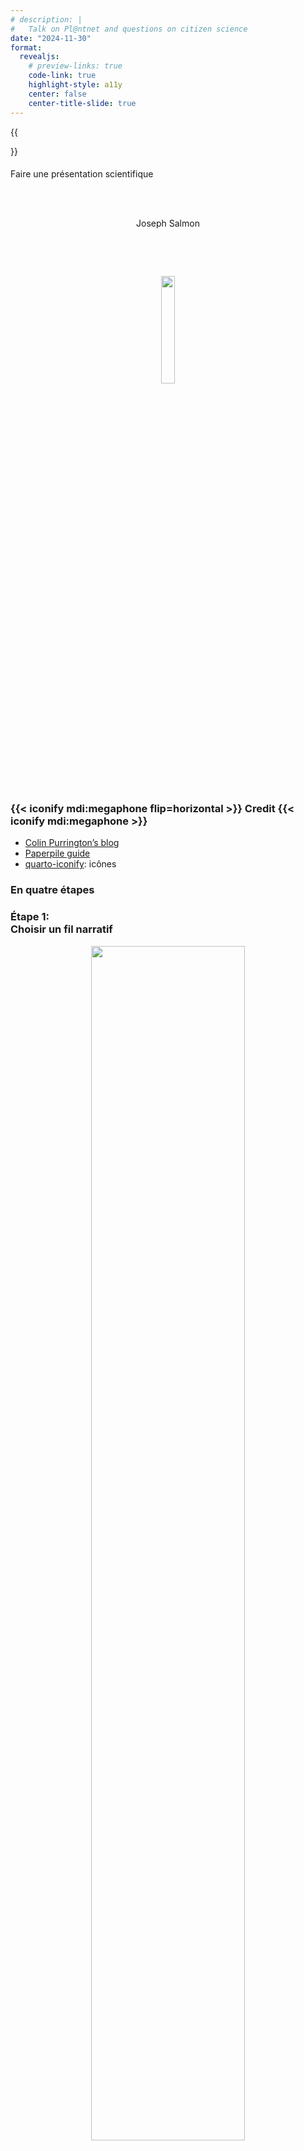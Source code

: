 ```yaml
---
# description: |
#   Talk on Pl@ntnet and questions on citizen science
date: "2024-11-30"
format:
  revealjs:
    # preview-links: true
    code-link: true
    highlight-style: a11y
    center: false
    center-title-slide: true
---
```


::: {.hidden}
{{

\DeclareMathOperator*{\argmax}{arg\,max}
\newcommand{\1}{{1\hspace{-3.8pt} 1}}

}}
:::


<!-------------------------------------------------------------------------- -->

#### {#title-slide data-menu-title="Title Slide" background="#053660" style="text-align: center;"}

[Faire une présentation scientifique]{.custom-title .center}


<br>
<br>


<div style="text-align: center;">

[Joseph Salmon]{.custom-subtitle2}

<br>

<br>

![](../../images/inr_logo_rouge.svg){width=21%}
</div>


<!-------------------------------------------------------------------------- -->




<!-------------------------------------------------------------------------- -->
###  {{< iconify mdi:megaphone flip=horizontal >}} Credit  {{< iconify mdi:megaphone >}} {.large-header}


<!-------------------------------------------------------------------------- -->
- [Colin Purrington's blog](https://colinpurrington.com/tips/science-talks/)
- [Paperpile guide](https://paperpile.com/g/make-scientific-presentation/#num-1-how-much-time-do-you-have)
- [quarto-iconify](https://github.com/mcanouil/quarto-iconify): icônes


<!-------------------------------------------------------------------------- -->


### En quatre étapes


### Étape 1:<br> Choisir un fil narratif


<div style="text-align: center;">


![](images/step1.svg){width=70%}
</div>

### Étape 2: <br> Faire un plan des slides


<div style="text-align: center;">


![](images/step2.svg){width=70%}
</div>


### Étape 3: <br> Créer des slides claires et concises


<div style="text-align: center;">


![](images/step3.svg){width=70%}
</div>


### Étape 4: <br> Répéter et ajuster


<div style="text-align: center;">


![](images/step4.svg){width=70%}
</div>




### Étape 1: Choisir un fil narratif

::: {.incremental}
1. Créez un plan :

    **Objectif** : ne pas oublier de détails importants

2. Introduction (difficile):  perspective large / prépare l'audience à ce qui suivra
   - Utiliser une **image/video** pour capter l'attention

3. Méthodes :  Décrire les méthodes utilisées (crédibilité)
        - Utiliser des visuels pour décrire les méthodes
        - Inclure assez de détails pour que l'audience comprenne (éviter le superflu)

4. Résultats : Présenter les preuves soutenant votre travail
      - Choisir les résultats les plus importants et intéressants
      - Décomposer les résultats complexes en parties digestibles

5. Conclure sur le travail / les perspectives possibles
:::

. . .

**Conseil final** : Préparez introduction / conclusion solides, à mémorisez  pour éviter une début/fin maladroite

<!-------------------------------------------------------------------------- -->
# Real talk part {.section-background}
<!-------------------------------------------------------------------------- -->




### {{< iconify iconoir:flower >}}  Flower power in Montpellier {{< iconify iconoir:flower >}}  {.large-header}
<hr>


Mainly joint work with:

- **Tanguy Lefort** (Univ. Montpellier, IMAG)
- **Benjamin Charlier** (Univ. Montpellier, IMAG)
- **Camille Garcin** (Univ. Montpellier, IMAG)
- **Maximilien Servajean** (Univ. Paul-Valéry-Montpellier, LIRMM, Univ. Montpellier)
- **Alexis Joly** (Inria, LIRMM, Univ. Montpellier)

::::{.columns style='display: flex !important'}

::: {.column width="30%"}

:::

::: {.column  align="center" style='display: flex; justify-content: center; align-items: center;'}
and from
:::

::: {.column width="30%"}

:::

::::



::::{.columns style='display: flex !important'}

::: {.column width="10%"}

:::

::: {.column align="center" style='display: flex; justify-content: center; align-items: center;'}
![](images/plantnet-logo-title.26755cd.svg){width=100%}
:::

::: {.column width="10%"}

:::

::::

- **Pierre Bonnet**, **Hervé Goëau** (CIRAD, AMAP)
- **Antoine Affouard**, **Jean-Christophe Lombardo**, **Titouan Lorieul**, **Mathias Chouet** (Inria, LIRMM, Univ. Montpellier)
<!-------------------------------------------------------------------------- -->



<!-------------------------------------------------------------------------- -->
# Pl@ntNet description {.section-background}
<!-------------------------------------------------------------------------- -->



<!-------------------------------------------------------------------------- -->
### Pl@ntNet:  ML for citizen science
<hr>

::::{.columns}

::: {.column width="30%"}
![](images/plantnet-logo-title.26755cd.svg){width=106%}
:::

::: {.column width="69%"}
A **citizen science** platform using machine learning to help people identify plants with their mobile phones
:::

::::
<!-------------------------------------------------------------------------- -->




<!-------------------------------------------------------------------------- -->
::::{.columns style='display: flex !important'}

::: {.column width="65%"}

<div style="text-align: center;">


<img src="images/plantnet_app.jpg" width="26%" align="middle">

<img src="images/AppStoreandGooglePlay.svg" width="35%" align="middle">

</div>

- **Website**: [https://plantnet.org/](https://plantnet.org/)
- **[Note]{.underline}**: no mushroom identification!

:::


::: {.column width="35%"}
![](images/plantnet_image_ambiguity_js.svg){width=62%}
:::

::::
<!-------------------------------------------------------------------------- -->



<!-------------------------------------------------------------------------- -->
### {{< iconify hugeicons:chatting-01 >}} Pl@ntNet: usage and popularity
<hr>

:::: {.columns}
::: {.column width="53%"}
<!-- ![](images/plantnet-logo-title.26755cd.svg){width=35%} -->

[https://identify.plantnet.org/stats](https://identify.plantnet.org/stats){.scriptsize}


- Start in 2011, now **25M+ users**
- **200+** countries
- Up to **2M** image uploaded/day
- **50K** species
- **1B+** total images
- **10M+** labeled / validated

:::

::: {.column width="45%"}
![](images/map_plantnet.png){width=100%}
:::

::::

. . .

<div style="text-align: center;">

<img src="images/plantnet_usage_rasterized.svg" width="84%" align="middle" >

</div>
<!-------------------------------------------------------------------------- -->



<!-------------------------------------------------------------------------- -->
### Pl@ntNet & Cooperative Learning
<!-- <hr> -->


<!-- <center> -->

::: {.r-stack}
![](images/plantnet_schema_global_js_0.svg){.fragment width=100% fragment-index=2}

![](images/plantnet_schema_global_js_1.svg){.fragment width=100% fragment-index=3}

![](images/plantnet_schema_global_js_2.svg){.fragment width=100% fragment-index=4}

![](images/plantnet_schema_global_js_3.svg){.fragment width=100% fragment-index=5}

![](images/plantnet_schema_global_js_4.svg){.fragment width=100% fragment-index=6}
<!-- https://lvngd.com/blog/how-embed-google-font-svg/ -->

:::




<!-------------------------------------------------------------------------- -->
### {{< iconify vaadin:hourglass-start >}} Chronology of Pl@ntNet {.center }
<hr>

<br>

<center>
<img src="images/PlantNet-overview-Janv-2022_js.svg" width="90%" >

<br>
**Note:** I am mostly innocent; started working with the Pl@ntNet team in 2020

</center>



<!-------------------------------------------------------------------------- -->



<!-------------------------------------------------------------------------- -->
### {{< iconify eos-icons:science >}} Scientific challenges
<hr>
<br>

[**Motivation**]{.underline}: excellent app ... but not a perfect app; **How to improve?**


- Community effort: machine learning, ecology, engineering, amateurs</li>
- Many open problems (theoretical/practical)</li>
- Need for methodological/computational breakthrough</li>

<!-------------------------------------------------------------------------- -->


<!-------------------------------------------------------------------------- -->
# Contributions {.section-background}
<!-------------------------------------------------------------------------- -->


<!-------------------------------------------------------------------------- -->
### {{<iconify bxs:user-detail>}} Personal contributions
<hr>

<br>

:::: {.columns }

::: {.column width="68%"}

- **Pl@ntNet-300K** [@Garcin_Joly_Bonnet_Affouard_Lombardo_Chouet_Servajean_Salmon21]: Creation and **release** of a large-scale dataset sharing the same property as Pl@ntNet; available for the community to improve learning systems

:::

::: {.column width="29%"}

<center>
<img src="images/sample_genus.svg" width="62%" align="middle">
</center>

:::

::::

::: fragment

:::: columns

::: {.column width="68%"}

- **Learning & crowd-sourced data** [@Lefort_Charlier_Joly_Salmon22] and [@Lefort_etal24]: How to leverage multiple labels per image to improve the model? Need to **assert quality**: the workers, the images/labels, the model, etc.

:::

::: {.column width="29%"}
<center>
<img src="images/fullpipeline_small.svg" width="78%" align="middle">
</center>

:::

::::

:::

::: fragment

:::: columns

::: {.column width="68%"}

- **Top-K learning** [@Garcin_Servajean_Joly_Salmon22]: Driven by theory, introduce new loss to cope with Pl@ntNet constraints to **output multiple labels** (e.g., UX, Deep Learning framework, etc.)

:::

::: {.column width="29%"}
<center>
<img src="images/LossGarcin_k=2_9_margin_5.svg" width="78%" align="middle">
</center>

:::

::::

:::
<!-------------------------------------------------------------------------- -->



<!-------------------------------------------------------------------------- -->
## Dataset release: Pl@ntNet-300K {.section-background-small}
<!-------------------------------------------------------------------------- -->


<!-------------------------------------------------------------------------- -->
### {{<iconify gravity-ui:magnifier>}} A need for new benchmarks
<hr>
<br>
**Popular datasets limitations:**

- structure of labels too simplistic (CIFAR-10, CIFAR-100)
  - might have tasks too easy to discriminate
  - might be too well-balanced (same number of images per class)
- contains duplicate, low-quality, or irrelevant images


**[Motivation]{.underline}**:

release a large-scale dataset **sharing similar features** as the Pl@ntNet dataset to foster research in plant identification

$\implies$ Pl@ntNet-300K [@Garcin_Joly_Bonnet_Affouard_Lombardo_Chouet_Servajean_Salmon21]
<!-------------------------------------------------------------------------- -->



<!-------------------------------------------------------------------------- -->
### Intra-class variability

::: {layout-nrow=2}

![Guizotia abyssinica](images/6_a.jpg){width=93%}

![Diascia rigescens](images/7_a.jpg){width=93%}

![Lapageria rosea](images/8_a.jpg){width=93%}

![Casuarina cunninghamiana](images/9_a.jpg){width=93%}

![Freesia alba](images/10_a.jpg){width=93%}

![Guizotia abyssinica](images/6_b.jpg){width=93%}

![Diascia rigescens](images/7_b.jpg){width=93%}

![Lapageria rosea](images/8_b.jpg){width=93%}

![Casuarina cunninghamiana](images/9_b.jpg){width=93%}

![Freesia alba](images/10_b.jpg){width=93%}

:::

<center>
**Based on pictures only, plant species are challenging to discriminate!**
</center>
<!-------------------------------------------------------------------------- -->



<!-------------------------------------------------------------------------- -->
### Inter-class ambiguity


::: {layout-nrow=2}

![Cirsium rivulare](images/1_a.jpg){width=93%}

![Chaerophyllum aromaticum](images/2_a.jpg){width=93%}

![Conostomium kenyense](images/3_a.jpg){width=93%}

![Adenostyles leucophylla](images/4_a.jpg){width=93%}

![Sedum montanum](images/5_a.jpg){width=93%}

![Cirsium tuberosum](images/1_b.jpg){width=93%}

![Chaerophyllum temulum](images/2_b.jpg){width=93%}

![Conostomium quadrangulare](images/3_b.jpg){width=93%}

![Adenostyles alliariae](images/4_b.jpg){width=93%}

![Sedum rupestre](images/5_b.jpg){width=93%}

:::

<center>
**Based on pictures only, plant species are challenging to discriminate!**
</center>
<!-------------------------------------------------------------------------- -->


<!-------------------------------------------------------------------------- -->
## Sampling bias {.section-background-small}
<!-------------------------------------------------------------------------- -->


<!-------------------------------------------------------------------------- -->
### {{<iconify gis:globe-earth-alt>}} Geographic bias


<div style="display: flex; flex-direction: column;">
![](images/plantnet_bias_geographic04_04_2024.png){width=100%}

<center>Spatial density of images collected by Pl@ntNet (13/04/2024)</center>
</div>
<!-------------------------------------------------------------------------- -->



<!-------------------------------------------------------------------------- -->
### {{<iconify fluent:food-20-filled>}} Food bias
<hr>

<br>

Top-5 most observed plant species in Pl@ntNet (13/04/2024):

<br>


::: {layout-nrow=1  .v-center-container}
**25134 obs.**
![Echium vulgare L.](images/Echium_vulgare_L.jpeg){width=200px height=200px}
*Echium vulgare L.*

**24720 obs.**
![Ranunculus ficaria L.](images/Ranunculus_ficaria_L.jpeg){width=200px height=200px}
*Ranunculus ficaria L.*

**24103 obs.**
![Prunus spinosa L.](images/Prunus_spinosa_L.jpeg){width=200px height=200px}
*Prunus spinosa L.*

**23288 obs.**
![Zea mays L.](images/Zea_mays_L.jpeg){width=200px height=200px}
*Zea mays L.*

**23075 obs.**
![Alliaria petiolata](images/Alliaria_petiolata.jpeg){width=200px height=200px}
*Alliaria petiolata*
:::


### {{<iconify ri:sparkling-2-line>}} Beauty bias

:::: {.columns}

::: {.column  style='text-align: center;'}
**10753 obs.**

![](images/Centaurea_jacea.jpg){width=72%}

*Centaurea jacea*
:::


::: {.column  style='text-align: center;'}

**6 obs.**

![](images/Cenchrus_agrimonioides.jpg){width=72%}

*Cenchrus agrimonioides*
:::

::::
<!-------------------------------------------------------------------------- -->



<!-------------------------------------------------------------------------- -->

### {{<iconify emojione-monotone:straight-ruler>}} Size bias


:::: {.columns style='display: flex !important'}

::: {.column  style='text-align: center;'}

**8376 obs.**

![](images/Magnolia_grandiflora.png){width=75%}

*Magnolia grandiflora*

:::


::: {.column  style='text-align: center;'}

![](images/rule.png){width=20%}


:::

::: {.column  style='text-align: center;'}

**413 obs.**

![](images/Moehringia_trinervia.png){width=25%}

*Moehringia trinervia*
:::

::::
<!-------------------------------------------------------------------------- -->

### Many more biases ...
<hr>

<br>

- Selection bias
    - Convenience sampling:  **easily** vs. *hardly* accessible
    - Preference for certain species: **visibility** / **ease of identification**
    - Subjective bias: selection based on **personal judgment**, may not be random or representative
     - Rare species: **rare** or **endangered** species may be under-represented

- Temporal bias / seasonal variation: **seasonal changes** in plant characteristics
- ...

<!-------------------------------------------------------------------------- -->

### Construction of Pl@ntNet-300K {style="text-align: center;"}


<center>
![](images/sample_genus.svg){width=80%}

Sample at genus level to preserve intra-genus ambiguity: use **hierarchical structure**
</center>

<!-------------------------------------------------------------------------- -->
### {{<iconify icon-park-solid:chart-histogram-two>}} Species distribution & long tail
<hr>

:::: {.columns style='display: flex !important'}

::: {.column width=82%}

::: {.r-stack}
![](images/lorentz_plantnet.svg){.fragment width=100% fragment-index=2}

![](images/lorentz_plantnet300K.svg){.fragment width=100% fragment-index=3}

![](images/lorentz_with_Imagenet.svg){.fragment width=100% fragment-index=4}

![](images/lorentz_with_CIFAR_Imagenet.svg){.fragment width=100% fragment-index=5}

:::

:::

::: {.column style='text-align: center;'}

<br>

:::{.fragment fragment-index=1}
- Earth: 300K+ species
- Pl@ntNet: 50K+ species
- Pl@ntNet-300K: 1K+ species
:::

:::{.fragment fragment-index=3}
**[Note]{.underline}**: long tail preserved by genera subsampling
:::
:::

::::

<br>

:::{.fragment fragment-index=2}

<center>
**80% of species | 11% of images** $\iff$ **20% of species | 89% of images**
</center>

:::


### {{<iconify eos-icons:database>}} Details on Pl@ntNet-300K
<hr>
<br>


:::: {.columns style='display: flex !important'}

::: {.column }

[**Caracteristics**]{.underline}:

<br>

- **306,146** color images
- Size : **32 GB**
- Labels: K=**1,081** species
- Required **2,079,003** volunteers "workers"
:::


::: {.column width=55%}
:::{.fragment}

<br>

<center>
**Zenodo, 1 click download**

[https://zenodo.org/record/5645731](https://zenodo.org/record/5645731)

<br>

**Code to train models**

[https://github.com/plantnet/PlantNet-300K](https://github.com/plantnet/PlantNet-300K)
</center>

:::

:::

::::
<!-------------------------------------------------------------------------- -->



<!-------------------------------------------------------------------------- -->
# Votes, labels & aggregation {.section-background}
<!-------------------------------------------------------------------------- -->


### {{<iconify fluent:vote-24-filled>}} Pl@ntNet online "votes"
<hr>


<center>
![](images/plantnet_online.png){width=70%}

Link: [https://identify.plantnet.org/weurope/observations/1012500059](https://identify.plantnet.org/weurope/observations/1012500059)
</center>

### {{<iconify pajamas:labels>}} What about labels?
<hr>

<br>

- Images from users... so are the labels!

- But **users** can be wrong or **not experts**

- **Several labels** can be available per image!


### {{<iconify jam:write-f>}} Users can make corrections {.center style="text-align: center;"}

![](images/plantnet_corrected.png){width=90%}

---

### But sometimes users can't be trusted {.center style="text-align: center;"}


<center>
::: {.r-stack}

![](images/vanessa_corrected.png){width=50%}

![](images/right_vanessa_corrected.png){.fragment width=50% fragment-index=1}

:::


Link: [https://identify.plantnet.org/weurope/observations/1012500059](https://identify.plantnet.org/weurope/observations/1012500059)

</center>
<!-------------------------------------------------------------------------- -->





<!-------------------------------------------------------------------------- -->
### {{<iconify mdi:crowdsource>}} Crowdsourcing for classification
<hr>
<br>


**The good, the bad and the ugly**



::: {.fragment}
- The good: fast, easy, cheap data collection
:::

::: {.fragment}
- The bad: noisy labels with different levels of expertise
:::

::: {.fragment}
- The ugly: (partly) missing theory, ad-hoc methods for noisy labels
:::
<!-------------------------------------------------------------------------- -->


<!-------------------------------------------------------------------------- -->
## (Weighted) Majority Vote {.section-background-small}
<!-------------------------------------------------------------------------- -->




<!-------------------------------------------------------------------------- -->
### {{<iconify fluent:clipboard-math-formula-32-regular>}} Notation

![](images/notation_smiley.svg){width=86%}
<!-------------------------------------------------------------------------- -->


<!-------------------------------------------------------------------------- -->
### Objective
<hr>
<br>
Provide for all images $x_i$ an aggregated label $\hat{y}_i$ based on the votes $y^{u}_i$ of the workers $u \in \mathcal{U}$.
<!-------------------------------------------------------------------------- -->


<!-------------------------------------------------------------------------- -->
### Majority Vote (MV): intuitively
<hr>
<br>
**Naive idea**: make users vote and take the most voted label for each image


![](images/MV_smiley.svg){.fragment width=95%}
<!-------------------------------------------------------------------------- -->



<!-------------------------------------------------------------------------- -->
### Majority Vote : formally
<hr>
<br>

**Naive idea**: make users vote and take the most voted label for each image

<div class="defini" data-text='Majority vote'>
$$
\forall x_i \in \mathcal{X}_{\text{train}},\quad
\hat y_i^{\text{MV}} = \argmax_{k\in [K]}
\Big(\sum\limits_{u\in\mathcal{U}(x_i)} \1_{\{y^{u}_i=k\}} \Big)
$$

</div>

<br>

::::: {.columns style='display: flex !important; height: 90%;'}

::: {.column width="18%" }

[**Properties**]{.underline}:

:::



::: {.column width="82%"}

<span style="color:#047C90;">✓</span> simple

<span style="color:#047C90;">✓</span> adapted for any number of users

<span style="color:#047C90;">✓</span> efficient, few labelers sufficient [say <
5, @Snow_OConnor_Jurafsky_Ng08]

<span style="color:red;">✗</span>  ineffective for borderline cases

<span style="color:red;">✗</span>  suffer from spammers / adversarial users


:::

::::
<!-------------------------------------------------------------------------- -->

<!-------------------------------------------------------------------------- -->
### {{<iconify ri:weight-fill>}} Weights, confidence and accuracy
<hr>
<br>

[**Constraints**]{.underline}: wide range of skills, different levels of expertise


[**Modeling aspect**]{.underline}: add a user weight to balance votes


::: {.fragment}
<center>
![](images/weights_smiley.svg){width="14%" }
</center>
:::


::: {.fragment}

Assume given weights $(w_u)_{u\in\mathcal{U}}$ for now

:::
<!-------------------------------------------------------------------------- -->


### Weighted Majority Vote (WMV): example

<center>
![](images/WMV_simley.svg){width="80%"}
</center>



<!-------------------------------------------------------------------------- -->
###  {{<iconify eos-icons:trusted-organization>}}Confidence

<br>

::: {.defini data-text="label confidence"}

The label confidence $\mathrm{conf}_{i}(k)$ of label $k$ for image $x_i$ is the sum of the weights of the workers who voted for $k$:
$$
\forall k \in [K], \quad \mathrm{conf}_{i}(k) = \sum\limits_{u\in\mathcal{U}(x_i)} w_u \1_{\{y^{u}_i=k\}}
$$
:::


<br>

::::: {.columns style='display: flex !important; height: 90%;' .fragment}

::: {.column width="30%"}

[**Size effect**]{.underline}:

:::

::: {.column width="60%"}

- more votes $\Rightarrow$ more confidence
- more expertise $\Rightarrow$ more confidence

:::

:::::

<!-------------------------------------------------------------------------- -->


<!-------------------------------------------------------------------------- -->
### {{<iconify gravity-ui:target-dart>}} Accuracy

<br>

::: {.defini data-text="label accuracy"}

The label accuracy $\mathrm{acc}_{i}(k)$ of label $k$ for image $x_i$ is the normalized sum of weights of the workers who voted for $k$:
$$
\forall k \in [K], \quad \mathrm{acc}_{i}(k) = \frac{\mathrm{conf}_i(k)}{\sum\limits_{k'\in [K]} \mathrm{conf}_i(k')}
$$
:::

<br>


::::: {.columns style='display: flex !important; height: 90%;' .fragment}

::: {.column width="30%"}

[**Interpretation**]{.underline}:

:::

::: {.column width="60%"}

-  only the proportion of the weights matters

:::

:::::
<!-------------------------------------------------------------------------- -->


### Weighted Majority Vote (WMV)

<br>

::: {.defini data-text="Weighted Majority Voting (WMV)"}

Majority voting but weighted by a confidence score per user $u$:
$$
\forall x_i \in \mathcal{X}_{\texttt{train}},\quad
\hat{y}_i^{\textrm{WMV}} = \argmax_{k\in [K]}
\Big(\sum\limits_{u\in\mathcal{U}(x_i)} w_u \1_{\{y^{u}_i=k\}} \Big)
$$
:::

<br>

::: {.fragment}

[**Note**]{.underline}: the weighted majority vote can be computed from confidence or accuracy
$$
\hat{y}_i^{\textrm{WMV}}
= \argmax_{k\in [K]}
\Big( \mathrm{conf}_i(k) \Big)
= \argmax_{k\in [K]}
\Big(\mathrm{acc}_i(k) \Big)
$$

:::
<!-------------------------------------------------------------------------- -->


<!-------------------------------------------------------------------------- -->
### {{<iconify tdesign:task-checked>}} Label validation in Pl@ntNet
<hr>
<br>

Two pillars for validating a label $\hat{y}_i$ for an image $x_i$ in Pl@ntNet :

<br>

::: {.fragment}

- **Expertise**: <span style="text-decoration: underline;">labels quality check</span>

    keep images with label confidence above a threshold $\theta_{\text{conf}}$,
    validate $\hat{y}_i$ when
    $$
    \boxed{\mathrm{conf}_{i}(\hat{y}_i) > \theta_{\text{conf}}}
    $$

:::


::: {.fragment}

- **Consensus**: <span style="text-decoration: underline;">labels agreement check</span>

    keep images with label accuracy above a threshold $\theta_{\text{acc}}$, validate $\hat{y}_i$ when
    $$
    \boxed{\mathrm{acc}_{i}(\hat{y}_i) > \theta_{\text{acc}}}
    $$

:::
<!-------------------------------------------------------------------------- -->


### Pl@ntNet label aggregation (EM algorithm) {.center style="text-align: center;"}

**Weighting scheme**: weight user vote by its number of identified species


::: {.r-stack}

![](images/schema_plantnet_aggregation_js_0.svg){.fragment width=81% fragment-index=1}

![](images/schema_plantnet_aggregation_js_1.svg){.fragment width=81% fragment-index=2}

![](images/schema_plantnet_aggregation_js.svg){.fragment width=81% fragment-index=3}
:::


::: {.fragment}


:::
<!-------------------------------------------------------------------------- -->


<!-------------------------------------------------------------------------- -->
### Weights example {.center style="text-align: center;"}


:::: {.columns}

::: {.column width="34%"}
- $n_{\mathrm{user}} = 6$
- $K=3$ :
  *Rosa indica, Ficus elastica, Mentha arvensis*
- $\theta_{\text{conf}}=2$ and $\theta_{\text{acc}}=0.7$
<!-- - Users weights as on the right -->
:::

::: {.column}

![](images/weights_users.svg){.fragment width=95% fragment-index=1}

:::

::::

:::: {.columns}

::: {.column}

:::{.r-stack}

![](images/histplot_conf_init.svg){.fragment width=84% fragment-index=2-3}

![](images/histplot_conf_invalidate.svg){.fragment width=84% fragment-index=4}

![](images/histplot_conf_switch.svg){.fragment width=84% fragment-index=5}

:::

:::


::: {.column}

:::{.r-stack}

![](images/histplot_acc_init.svg){.fragment width=84% fragment-index=3}

![](images/histplot_acc_invalidate.svg){.fragment width=84% fragment-index=4}

![](images/histplot_acc_switch.svg){.fragment width=84% fragment-index=5}

:::

:::

::::


:::{.r-stack}

::: {.fragment fragment-index=2 .fade-in-then-out}
Take into account 4 users out of 6
:::

::: {.fragment fragment-index=3 .fade-in-then-out}
Take into account 4 users out of 6
:::

::: {.fragment fragment-index=4 .fade-in-then-out}
**Invalidated label**: Adding User 5 reduces accuracy
:::

::: {.fragment fragment-index=5 .fade-in-then-out}
**Label switched**: User 6 is an expert (even self-validating)
:::

:::
<!-------------------------------------------------------------------------- -->

<!-------------------------------------------------------------------------- -->
### Choice of weight function
<hr>

$$
f(n_u) = n_u^\alpha - n_u^\beta + \gamma \text{ with }
\begin{cases}
\alpha = 0.5 \\
\beta=0.2 \\
\gamma=\log(1.7)\simeq 0.74
\end{cases}
$$

<center>
![](images/weight_function.svg){width=70%}
</center>
<!-------------------------------------------------------------------------- -->


<!-------------------------------------------------------------------------- -->
### Other existing strategies
<hr>
<br>

- **Majority Vote** (MV)

. . .

- **Worker agreement with aggregate (WAWA)**: 2-step method

    - Majority vote
    - Weight users by how much they agree with the majority
    - Weighted majority vote

. . .

- **TwoThrid** (iNaturalist)
    - Need 2 votes
    - $2/3$ of agreements

<!-------------------------------------------------------------------------- -->



<!-------------------------------------------------------------------------- -->
## Pl@ntNet labels release: <span style="display: block;">**South West.  European flora**</span> {.section-background-small}
<!-------------------------------------------------------------------------- -->





<!-------------------------------------------------------------------------- -->
### Extracting a subset of a Pl@ntNet votes
<hr>
<br>

- South Western European flora observations since $2017$
- $~800K$ users answered more than $11K$ species
- $~6.6M$ observations
- $~9M$ votes casted
- **Imbalance**: 80% of observations are represented by 10% of total votes

::: {.pause}
:::

::: {style="text-align: center; margin-top: 1cm;"}
<span style="color: red;">No ground truth available to evaluate the strategies</span>
:::
<!-------------------------------------------------------------------------- -->



<!-------------------------------------------------------------------------- -->
### Test sets without ground truth {.center style="text-align: center;"}

- Extract $98$ experts: Tela Botanica + prior knowledge (P. Bonnet)

![](images/sankey_v2.svg){width=75%}

**Pl@ntNet South Western European flora**

[https://zenodo.org/records/10782465](https://zenodo.org/records/10782465)
<!-------------------------------------------------------------------------- -->




<!-------------------------------------------------------------------------- -->
### Accuracy and number of classes kept {.center style="text-align: center;"}

![](images/both_accuracies.svg){width=55%}


. . .

- Pl@ntNet aggregation performs better overall
- TwoThird is highly impacted by the reject threshold
- In ambiguous settings, strategies weighting users are better
<!-------------------------------------------------------------------------- -->


<!-------------------------------------------------------------------------- -->
### Performance: Precision, recall and validity {.center style="text-align: center;"}

::: {.columns}
::: {.column width="40%"}
![](images/precision_and_recall_one_disagreeement__macro.svg)
:::
::: {.column width="40%"}
![](images/volume_train_data-1.svg)
:::
:::

. . .

- Pl@ntNet aggregation performs better overall
- TwoThird has good precision but bad recall
- We indeed remove some data but less than TwoThird

<!-------------------------------------------------------------------------- -->


<!-------------------------------------------------------------------------- -->
### {{<iconify ooui:robot>}} Integrating the AI vote
<hr>
<br>

**Why?**

- More data
- Could correct non-expert users
- Could invalidate bad quality observation

. . .

**Main danger**

- Model collapse [@Shumailov_Shumaylov_Zhao_Papernot_Anderson_Gal24]: users are already guided by AI predictions
<!-------------------------------------------------------------------------- -->


<!-------------------------------------------------------------------------- -->
### Potential strategies to integrate the AI vote
<hr>

- AI **as worker**: naive integration
- AI **fixed weight**:
    - weight fixed to $1.7$
    - can invalidate two new users but is not self-validating
- AI **invalidating**:
    - weight fixed to $1.7$
    - can only invalidate observation
- AI **confident**:
    - weight fixed to $1.7$
    - can participate if confidence in prediction high enough ($\theta_{\text{score}}$)

::: {style="text-align: center; margin-top: .5cm;"}
$\Longrightarrow$ **confident AI with $\theta_{\text{score}}=0.7$ performs best... but invalidating AI could be preferred for safety** $\Longleftarrow$
:::
<!-------------------------------------------------------------------------- -->


<!-------------------------------------------------------------------------- -->
### Aggregating labels: a new open source tool
<hr>

`peerannot`: Python library to handle crowdsourced data


::: {.columns}
::: {.column width="30%"}
![](images/qr-code-styling.png){width=65%}
:::
::: {.column width="70%"}
![](images/strategiesbis.svg)
:::
:::

<center>
[**Link**]{.underline}: [https://peerannot.github.io/](https://peerannot.github.io/)
</center>
<!-------------------------------------------------------------------------- -->


<!-------------------------------------------------------------------------- -->
### Conclusion
<hr>


- Challenges in citizen science: many and varied (need more attention)
- Crowdsourcing / Label uncertainty: helpful for **data curation**
- Improved **data quality** $\implies$ **improved learning** performance


<br>

:::: {.columns}

::: {.column width="30%"}
**Dataset release**:
:::

::: {.column width="69%"}

- Pl@ntNet-300K: [https://zenodo.org/record/5645731](https://zenodo.org/record/5645731)
- Pl@ntNet SWE flora: [https://zenodo.org/records/10782465](https://zenodo.org/records/10782465)
:::
::::



:::: {.columns}

::: {.column width="30%"}
**Code release**:
:::

::: {.column width="69%"}

- Toolbox: [https://peerannot.github.io/](https://peerannot.github.io/)
- Some benchmarks: [https://benchopt.github.io/](https://benchopt.github.io/)
:::
::::

:::: {.columns}

::: {.column width="30%"}
**Future work**
:::

::: {.column width="69%"}
- Uncertainty quantification
- Improve robustness to adversarial users
- Leverage gamification for more quality labels [theplantgame.com](https://theplantgame.com)
:::
::::
<!-------------------------------------------------------------------------- -->


<!-------------------------------------------------------------------------- -->
### {#contact data-menu-title="Contact"}

![](https://raw.githubusercontent.com/josephsalmon/OrganizationFiles/master/inkscape/images/contact_js.svg)

<br>
<br>
<br>

<!-------------------------------------------------------------------------- -->



# Bibliographie {.section-background}


<!-------------------------------------------------------------------------- -->
### References
<hr>

::: {#refs}
:::
<!-------------------------------------------------------------------------- -->



# Appendix {.section-background}

### More on AI strategies {.center style="text-align: center;"}


<center>
<img src="images/ai_strategy_votes.svg" width="90%" >
</center>
